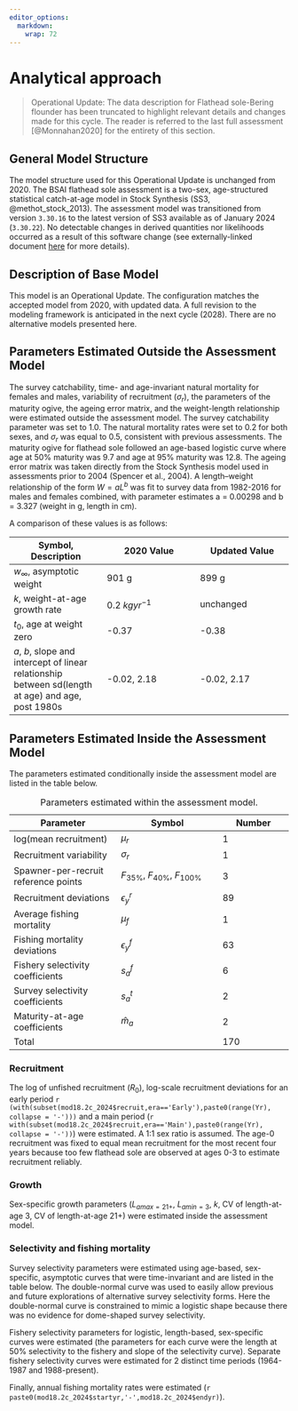 ```yaml
---
editor_options: 
  markdown: 
    wrap: 72
---
```


# Analytical approach

> Operational Update: The data description for Flathead sole-Bering
> flounder has been truncated to highlight relevant details and changes
> made for this cycle. The reader is referred to the last full
> assessment [@Monnahan2020] for the entirety of this section.

## General Model Structure

The model structure used for this Operational Update is unchanged from
2020. The BSAI flathead sole assessment is a two-sex, age-structured statistical
catch-at-age model in Stock Synthesis (SS3, @methot_stock_2013). The
assessment model was transitioned from version `3.30.16` to the latest
version of SS3 available as of January 2024 (`3.30.22`). No detectable
changes in derived quantities nor likelihoods occurred as a result of this
software change (see externally-linked document [here](https://afsc-assessments.github.io/bsai-fhs/2024_bridging_analysis.html#stock-synthesis-software-update-3.30.22) for more details).

## Description of Base Model

This model is an Operational Update. The
configuration matches the accepted model from 2020, with updated data. A
full revision to the modeling framework is anticipated in the next cycle
(2028). There are no alternative models presented here.

## Parameters Estimated Outside the Assessment Model {#parest}

The survey catchability, time- and age-invariant natural mortality for
females and males, variability of recruitment ($\sigma_r$), the
parameters of the maturity ogive, the ageing error matrix, and the
weight-length relationship were estimated outside the assessment model.
The survey catchability parameter was set to 1.0. The natural
mortality rates were set to 0.2 for both sexes, and $\sigma_r$ was equal
to 0.5, consistent with previous assessments. The maturity ogive for
flathead sole followed an age-based logistic curve where age at 50%
maturity was 9.7 and age at 95% maturity was 12.8. The ageing error
matrix was taken directly from the Stock Synthesis model used in
assessments prior to 2004 (Spencer et al., 2004). A length–weight
relationship of the form $W = aL^b$ was fit to survey data from
1982-2016 for males and females combined, with parameter estimates a =
0.00298 and b = 3.327 (weight in g, length in cm).

A comparison of these values is as follows:

| Symbol, Description                                                                                | 2020 Value       | Updated Value |
|------------------------|------------------------|------------------------|
| $w_\infty$, asymptotic weight                                                                      | 901 g            | 899 g         |
| $k$, weight-at-age growth rate                                                                     | 0.2 $kg yr^{-1}$ | unchanged     |
| $t_0$, age at weight zero                                                                          | -0.37            | -0.38         |
| $a$, $b$, slope and intercept of linear relationship between sd(length at age) and age, post 1980s | -0.02, 2.18      | -0.02, 2.17   |


## Parameters Estimated Inside the Assessment Model

The parameters estimated conditionally inside the assessment model are
listed in the table below.

| Parameter                            | Symbol                              | Number |
|----------------------------|--------------------------|------------------|
| log(mean recruitment)                | $\mu_r$                             | 1      |
| Recruitment variability              | $\sigma_r$                          | 1      |
| Spawner-per-recruit reference points | $F_{35\%}$, $F_{40\%}$, $F_{100\%}$ | 3      |
| Recruitment deviations               | $\epsilon_y^r$                      | 89     |
| Average fishing mortality            | $\mu_f$                             | 1      |
| Fishing mortality deviations         | $\epsilon_y^f$                      | 63     |
| Fishery selectivity coefficients     | $s_a^f$                             | 6      |
| Survey selectivity coefficients      | $s_a^t$                             | 2      |
| Maturity-at-age coefficients         | $\hat m_a$                          | 2      |
| Total                                |                                     | 170    |

: Parameters estimated within the assessment model.

### Recruitment

The log of unfished recruitment ($R_0$), log-scale recruitment deviations
for an early period `r (with(subset(mod18.2c_2024$recruit,era=='Early'),paste0(range(Yr), collapse = '-')))` and a main period (`r with(subset(mod18.2c_2024$recruit,era=='Main'),paste0(range(Yr), collapse = '-'))`) were
estimated. A 1:1 sex ratio is assumed. The age-0 recruitment was fixed to equal mean recruitment for the most recent four years because too few flathead sole are observed at ages 0-3 to estimate recruitment reliably. 

### Growth

Sex-specific growth parameters ($L_{amax=21+}$, $L_{amin=3}$, $k$, CV of length-at-age 3, CV of length-at-age 21+) were estimated inside the assessment model.

### Selectivity and fishing mortality
Survey selectivity parameters were estimated using age-based, sex-specific, asymptotic curves that were time-invariant and are listed
in the table below. The double-normal curve was used to easily allow previous and future explorations of alternative survey selectivity
forms. Here the double-normal curve is constrained to mimic a logistic shape because there was no evidence for dome-shaped survey selectivity.

Fishery selectivity parameters for logistic, length-based, sex-specific curves were estimated (the parameters for each curve were the length at 50% selectivity to the fishery and slope of the selectivity curve).
Separate fishery selectivity curves were estimated for 2 distinct time
periods (1964-1987 and 1988-present).

Finally, annual fishing mortality rates were estimated (`r paste0(mod18.2c_2024$startyr,'-',mod18.2c_2024$endyr)`).

 
 
